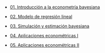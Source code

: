 -   [01. Introducción a la econometría bayesiana](../2023-06-13-01-introduccion-a-la-econometria-bayesiana/index.qmd)

-   [02. Modelo de regresión lineal](../2023-06-13-02-modelo-de-regresion-lineal/index.qmd)

-   [03. Simulación y estimación bayesiana](../2023-06-13-03-simulacion-y-estimacion-bayesiana/index.qmd)

-   [04. Aplicaciones econométricas I](../2023-06-13-04-aplicaciones-econometricas-i/index.qmd)

-   [05. Aplicaciones econométricas II](../2023-06-13-05-aplicaciones-econometricas-ii/index.qmd)